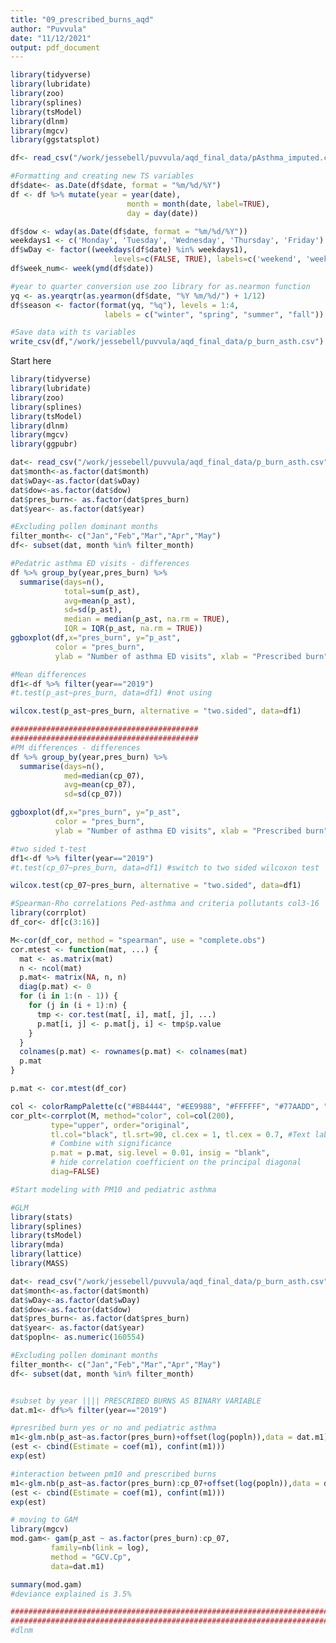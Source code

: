 ```yaml
---
title: "09_prescribed_burns_aqd"
author: "Puvvula"
date: "11/12/2021"
output: pdf_document
---
```


```r
library(tidyverse)
library(lubridate)
library(zoo)
library(splines)
library(tsModel)
library(dlnm)
library(mgcv)
library(ggstatsplot)

df<- read_csv("/work/jessebell/puvvula/aqd_final_data/pAsthma_imputed.csv")

#Formatting and creating new TS variables
df$date<- as.Date(df$date, format = "%m/%d/%Y")
df <- df %>% mutate(year = year(date),
                          month = month(date, label=TRUE),
                          day = day(date))

df$dow <- wday(as.Date(df$date, format = "%m/%d/%Y"))
weekdays1 <- c('Monday', 'Tuesday', 'Wednesday', 'Thursday', 'Friday')
df$wDay <- factor((weekdays(df$date) %in% weekdays1), 
                       levels=c(FALSE, TRUE), labels=c('weekend', 'weekday'))
df$week_num<- week(ymd(df$date))

#year to quarter conversion use zoo library for as.nearmon function
yq <- as.yearqtr(as.yearmon(df$date, "%Y %m/%d/") + 1/12)
df$season <- factor(format(yq, "%q"), levels = 1:4,
                     labels = c("winter", "spring", "summer", "fall"))

#Save data with ts variables
write_csv(df,"/work/jessebell/puvvula/aqd_final_data/p_burn_asth.csv")

```

Start here

```r
library(tidyverse)
library(lubridate)
library(zoo)
library(splines)
library(tsModel)
library(dlnm)
library(mgcv)
library(ggpubr)

dat<- read_csv("/work/jessebell/puvvula/aqd_final_data/p_burn_asth.csv")
dat$month<-as.factor(dat$month)
dat$wDay<-as.factor(dat$wDay)
dat$dow<-as.factor(dat$dow)
dat$pres_burn<- as.factor(dat$pres_burn)
dat$year<- as.factor(dat$year)

#Excluding pollen dominant months
filter_month<- c("Jan","Feb","Mar","Apr","May")
df<- subset(dat, month %in% filter_month)
```

```r
#Pedatric asthma ED visits - differences
df %>% group_by(year,pres_burn) %>%
  summarise(days=n(),
            total=sum(p_ast),
            avg=mean(p_ast),
            sd=sd(p_ast),
            median = median(p_ast, na.rm = TRUE),
            IQR = IQR(p_ast, na.rm = TRUE))
ggboxplot(df,x="pres_burn", y="p_ast",
          color = "pres_burn",
          ylab = "Number of asthma ED visits", xlab = "Prescribed burn")

#Mean differences 
df1<-df %>% filter(year=="2019")
#t.test(p_ast~pres_burn, data=df1) #not using

wilcox.test(p_ast~pres_burn, alternative = "two.sided", data=df1)

##########################################
##########################################
#PM differences - differences
df %>% group_by(year,pres_burn) %>%
  summarise(days=n(),
            med=median(cp_07),
            avg=mean(cp_07),
            sd=sd(cp_07))

ggboxplot(df,x="pres_burn", y="p_ast",
          color = "pres_burn",
          ylab = "Number of asthma ED visits", xlab = "Prescribed burn")

#two sided t-test
df1<-df %>% filter(year=="2019")
#t.test(cp_07~pres_burn, data=df1) #switch to two sided wilcoxon test

wilcox.test(cp_07~pres_burn, alternative = "two.sided", data=df1)

```

```r
#Spearman-Rho correlations Ped-asthma and criteria pollutants col3-16
library(corrplot)
df_cor<- df[c(3:16)]

M<-cor(df_cor, method = "spearman", use = "complete.obs")
cor.mtest <- function(mat, ...) {
  mat <- as.matrix(mat)
  n <- ncol(mat)
  p.mat<- matrix(NA, n, n)
  diag(p.mat) <- 0
  for (i in 1:(n - 1)) {
    for (j in (i + 1):n) {
      tmp <- cor.test(mat[, i], mat[, j], ...)
      p.mat[i, j] <- p.mat[j, i] <- tmp$p.value
    }
  }
  colnames(p.mat) <- rownames(p.mat) <- colnames(mat)
  p.mat
}

p.mat <- cor.mtest(df_cor)

col <- colorRampPalette(c("#BB4444", "#EE9988", "#FFFFFF", "#77AADD", "#4477AA"))
cor_plt<-corrplot(M, method="color", col=col(200),  
         type="upper", order="original",
         tl.col="black", tl.srt=90, cl.cex = 1, tl.cex = 0.7, #Text label color and rotation
         # Combine with significance
         p.mat = p.mat, sig.level = 0.01, insig = "blank", 
         # hide correlation coefficient on the principal diagonal
         diag=FALSE)

```


```r
#Start modeling with PM10 and pediatric asthma

#GLM
library(stats)
library(splines)
library(tsModel)
library(mda)
library(lattice)
library(MASS)

dat<- read_csv("/work/jessebell/puvvula/aqd_final_data/p_burn_asth.csv")
dat$month<-as.factor(dat$month)
dat$wDay<-as.factor(dat$wDay)
dat$dow<-as.factor(dat$dow)
dat$pres_burn<- as.factor(dat$pres_burn)
dat$year<- as.factor(dat$year)
dat$popln<- as.numeric(160554)

#Excluding pollen dominant months
filter_month<- c("Jan","Feb","Mar","Apr","May")
df<- subset(dat, month %in% filter_month)


#subset by year |||| PRESCRIBED BURNS AS BINARY VARIABLE
dat.m1<- df%>% filter(year=="2019")

#presribed burn yes or no and pediatric asthma
m1<-glm.nb(p_ast~as.factor(pres_burn)+offset(log(popln)),data = dat.m1)
(est <- cbind(Estimate = coef(m1), confint(m1)))
exp(est)

#interaction between pm10 and prescribed burns
m1<-glm.nb(p_ast~as.factor(pres_burn):cp_07+offset(log(popln)),data = dat.m1)
(est <- cbind(Estimate = coef(m1), confint(m1)))
exp(est)

# moving to GAM
library(mgcv)
mod.gam<- gam(p_ast ~ as.factor(pres_burn):cp_07,
         family=nb(link = log),
         method = "GCV.Cp",
         data=dat.m1) 

summary(mod.gam)
#deviance explained is 3.5%

##########################################################################
##########################################################################
#dlnm


```



